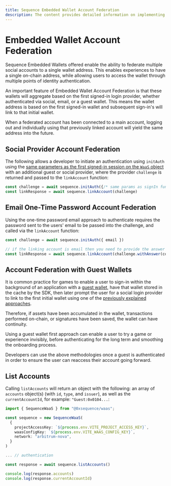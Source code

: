 ```yaml
---
title: Sequence Embedded Wallet Account Federation
description: The content provides detailed information on implementing the ability to federate and link single or multiple wallets to a main embedded wallet session, describing best practices when combined with ephemeral guest wallets to be converted to permanent on-chain embedded wallets.
---
```



# Embedded Wallet Account Federation

Sequence Embedded Wallets offered enable the ability to federate multiple social accounts to a single wallet address. This enables experiences to have a single on-chain address, while allowing users to access the wallet through multiple points of identity authentication.

An important feature of Embedded Wallet Account Federation is that these wallets will aggregate based on the first signed-in login provider, whether authenticated via social, email, or a guest wallet. This means the wallet address is based on the first signed-in wallet and subsequent sign-in's will link to that initial wallet. 

When a federated account has been connected to a main account, logging out and individually using that previously linked account will yield the same address into the future. 

## Social Provider Account Federation

The following allows a developer to initiate an authentication using `initAuth` using the [same parameters as the first signed-in session on the `WaaS` object](/solutions/wallets/embedded-wallet/examples/use-wallets#authenticated-embedded-wallet) with an additional guest or social provider, where the provider `challenge` is returned and passed to the `linkAccount` function:

```ts
const challenge = await sequence.initAuth({/* same params as signIn function */})
const linkResponse = await sequence.linkAccount(challenge)
```

## Email One-Time Password Account Federation

Using the one-time password email approach to authenticate requires the password sent to the users' email to be passed into the challenge, and called via the `linkAccount` function:

```ts
const challenge = await sequence.initAuth({ email })

// if the linking account is email then you need to provide the answer (code)
const linkResponse = await sequence.linkAccount(challenge.withAnswer(code))
```

## Account Federation with Guest Wallets

It is common practice for games to enable a user to sign-in within the background of an application with a [guest wallet](/solutions/wallets/embedded-wallet/examples/authentication#guest-embedded-wallet), 
have that wallet stored in the cache by the SDK, then later prompt the user for a social login provider to link to the first initial wallet using one of the [previously explained approaches](/solutions/wallets/embedded-wallet/examples/account-federation#embedded-wallet-account-federation). 

Therefore, if assets have been accumulated in the wallet, transactions performed on-chain, or signatures have been saved, the wallet can have continuity.

Using a guest wallet first approach can enable a user to try a game or experience invisibly, before authenticating for the long term and smoothing the onboarding process.

Developers can use the above methodologies once a guest is authenticated in order to ensure the user can reaccess their account going forward.

## List Accounts

Calling `listAccounts` will return an object with the following: an array of `accounts` object(s) (with `id`, `type`, and `issuer`), as well as the `currentAccountId`, for example: `"Guest:0x0104...`:

```ts
import { SequenceWaaS } from "@0xsequence/waas";

const sequence = new SequenceWaaS(
  {
    projectAccessKey: `${process.env.VITE_PROJECT_ACCESS_KEY}`,
    waasConfigKey: `${process.env.VITE_WAAS_CONFIG_KEY}`,
    network: "arbitrum-nova",
  }
)

... // authentication

const response = await sequence.listAccounts()

console.log(response.accounts)
console.log(response.currentAccountId)
```

